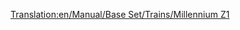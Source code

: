 [[Translation:en/Manual/Base Set/Trains/Millennium Z1]]
{{nl/Manual/Base Set/Trains/Treinen|Naam=Millennium Z1
|Afbeelding=[[File:en/Manual/Base Set/Trains/Millenniumz1.png]]
|Kosten=£70,312 ($140.624)
|Snelheid=336 km/h (210 mph)
|Gewicht=170 t (171,5 t)
|Kracht=10,000 pk (7.353 kW)
|Onderhoudskosten=£3,374 ($6.748)
|Ontworpen=2005
|Levensduur=20
|Capaciteit=25 passengers
|Omschrijving=Met 2 gemotoriseerde voertuigen, is deze [[nl/Manual/Base Set/Monorail|monorail]] geschikt voor drukke passagiersroutes. Het is 
With two power cars, this [[en/Manual/Base Set/Monorail]] is brilliant for high-capacity passenger routes. De trein oogt dan ook mooi met de rondingen aan beide uiteinden van de locomotief. Je zal waarschijnlijk merken dat de trein met - laat ons zeggen - 8 of meerdere wagons nooit zijn maximumsnelheid zal halen. In dat geval zou je beter nog een set toevoegen, met 4 gemotoriseerde voertuigen is de kans dat je de topsnelheid bereikt op rechte stukken groter.
|Real-life=De Millennium Z1 trein lijkt erg goed op de Duitse [https://www.wikipedia.org/wiki/Transrapid "Transrapid"] monorail/maglev-hybride hogesnelheidstrein, omdat beiden gericht zijn op snelheid en het transport van passagiers. Hoewel [[nl/Manual/Main Page|Transport Tycoon]] pas uitkwam in 1995, is de Transrapid raar genoeg pas in commercieel, hetzij in beperkte vorm, pas uitgekomen in 2004 - wat ongeveer overeenkomt met de het servicejaar in Transport Tycoon, en was in ontwikkeling sinds het spel voor het eerst uitgegeven werd.

http://www.transrapid.de
}}